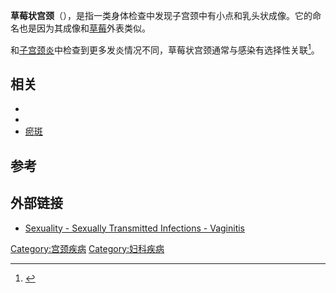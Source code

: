 '''草莓状宫颈'''（{{lang|en|strawberry cervix}}），是指一类身体检查中发现子宫颈中有小点和乳头状成像。它的命名也是因为其成像和[[草莓|草莓]]外表类似。

和[[子宫颈炎|子宫颈炎]]中检查到更多发炎情况不同，草莓状宫颈通常与{{link-en|毛滴虫|Trichomonas}}感染有选择性关联<ref name="urlCervicitis: eMedicine Pediatrics: Surgery">{{cite web |url=http://emedicine.medscape.com/article/952934-overview |title=Cervicitis: eMedicine Pediatrics: Surgery |format= |work= |accessdate=2010-03-15 |archive-date=2019-04-08 |archive-url=https://web.archive.org/web/20190408092043/https://emedicine.medscape.com/article/952934-overview |dead-url=no }}</ref>。

==相关==
* {{link-en|草莓舌|strawberry tongue}}
* {{link-en|蓝莓松饼宝宝|blueberry muffin baby}}
* [[瘀斑|瘀斑]]

==参考==
{{reflist}}

==外部链接==
* [https://web.archive.org/web/20100402064515/http://www.usc.edu/student-affairs/Health_Center/adolhealth/content/b3stis3.html Sexuality - Sexually Transmitted Infections - Vaginitis]

{{生殖系统症状及标志}}
[[Category:宫颈疾病|Category:宫颈疾病]]
[[Category:妇科疾病|Category:妇科疾病]]